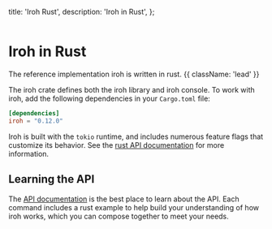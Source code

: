 

  title: 'Iroh Rust',
  description:
    'Iroh in Rust',
};

<div className='not-prose mb-5'>
  <Breadcrumbs pages={[
      { name: 'SDKs', href: '/docs/sdks', current: false },
      { name: 'Rust', href: '/docs/sdks/rust', current: true },
  ]} />
</div>

<div className='not-prose mb-5'>
  <Image
    src={logoRust}
    alt=""
    className="h-20 w-20 -ml-4"
    unoptimized
  />
</div>

# Iroh in Rust

The reference implementation iroh is written in rust. {{ className: 'lead' }}

The iroh crate defines both the iroh library and iroh console. To work with iroh, add the following dependencies in your `Cargo.toml` file:

```toml {{ title: 'Cargo.toml' }}
[dependencies]
iroh = "0.12.0"
```

Iroh is built with the `tokio` runtime, and includes numerous feature flags that customize its behavior. See the [rust API documentation](https://docs.rs/iroh/) for more information.

## Learning the API

The [API documentation](https://docs.rs/iroh/) is the best place to learn about the API. Each command includes a rust example to help build your understanding of how iroh works, which you can compose together to meet your needs.

<Resources>
  <Resource
    href='https://crates.io/crates/iroh'
    name='Iroh Crate (crates.io)'
    description='The iroh crate defines both the iroh library and iroh command-line interface (CLI).'
    icon='ArchiveBoxIcon'
    pattern={{ y: -6, squares: [[-1, 2], [1, 3]] }}
  />
  <Resource
    href='https://docs.rs/iroh/'
    name='Rust Documentation (docs.rs)'
    description='The docs.rs documentation built from rust source code'
    icon='ArchiveBoxIcon'
    pattern={{ y: 10, squares: [[0, 2], [1, 3]] }}
  />
  <Resource
    href='https://github.com/n0-computer/iroh'
    name='Github Repo'
    description='Iroh source code'
    icon='CodeBracketIcon'
    pattern={{ y: 24, squares: [[-1, 2], [1, 3]] }}
    />
</Resources>

<Resources title='Examples'>
  <Resource
    href='https://github.com/n0-computer/iroh-examples'
    name='Rust Examples'
    description='Additional examples are in the iroh crate'
    icon='ArchiveBoxIcon'
    pattern={{ y: 24, squares: [[-1, 2], [1, 3]] }}
    />
  <Resource
    href='https://github.com/n0-computer/iroh-example-todos'
    name='todos app example'
    description='A sample app built with iroh in rust & Tauri'
    icon='CodeBracketIcon'
    pattern={{ y: 32, squares: [[0, 2], [1, 4]]}}
    />
</Resources>
